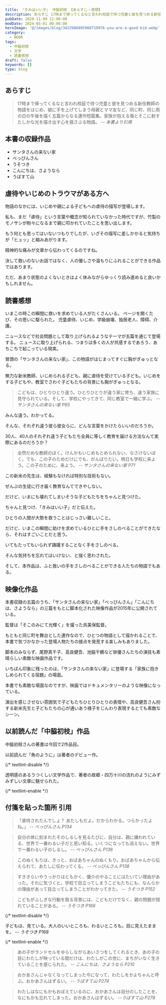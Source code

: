 ```yaml
---
title: 『きみはいい子』 中脇初枝 【あらすじ・感想】
description: あらすじ 17時まで帰ってくるなと言われ校庭で待つ児童と彼を見つめる新任教師の物語をはじめ、娘に手を上げてしまう母親とママ友など、同じ町、同じ雨の日の午後を描く五篇からなる連作短篇集。家族が抱える傷とそこに射すたしかな光を描き出す心を揺さぶる物語。
pubDate: 2020-11-09 12:00:00
modDate: 2024-05-01 00:00:00
heroImage: '@/images/blog/3422986805960719976-you-are-a-good-kid.webp'
category:
  - BOOK
tags:
  - 中脇初枝
  - 文学
  - 読書感想
draft: false
keywords: []
type: blog
---
```



## あらすじ

> 17時まで帰ってくるなと言われ校庭で待つ児童と彼を見つめる新任教師の物語をはじめ、娘に手を上げてしまう母親とママ友など、同じ町、同じ雨の日の午後を描く五篇からなる連作短篇集。家族が抱える傷とそこに射すたしかな光を描き出す心を揺さぶる物語。 <cite>-- 本書より引用</cite>

## 本書の収録作品

- サンタさんの来ない家
- べっぴんさん
- うそつき
- こんにちは、さようなら
- うばすて山

## 虐待やいじめのトラウマがある方へ

物語のなかには、いじめや親による子どもへの虐待の描写が登場します。

私も、まだ「虐待」という言葉や概念が知られていなかった時代ですが、竹製のモノサシが粉々になるまで親に叩かれていたことを思い出します。

もう何とも思ってはいないつもりでしたが、いざその描写に差しかかると気持ちが「ヒュッ」と縮みあがります。

精神的な痛みが文章から伝わってくるのですね。

決して救いのないお話ではなく、人の優しさや温もりにふれることができる作品ではあります。

ただ、あまり状態のよくないときはよく休みながらゆっくり読み進めると良いかもしれません。

## 読書感想

いまこの時この瞬間に救いを求めている人がたくさんいる。 ページを開くたび、その思いに駆られた。 児童虐待、いじめ、学級崩壊、独居老人、障碍、介護。

ニュースなどで社会問題として取り上げられるようなテーマが五篇を通じて登場する。 ニュースに取り上げられる、つまりは多くの人が共感するであろう、あちこちで起こっている現実。

冒頭の「サンタさんの来ない家」、この物語がはじまってすぐに胸がぎゅっとなる。

無力な新米教師、いじめられる子ども、親に虐待を受けている子ども。いじめをする子どもや、教室でさわぐ子どもたちの背景にも胸がぎゅっとなる。

> こどもは、ひとりひとり違う。ひとりひとりが違う家に育ち、違う家族に見守られている。そして、学校にやってきて、同じ教室で一緒に学ぶ。 <cite>-- サンタさんの来ない家 P65</cite>

みんな違う。わかってる。

そんな、それぞれ違う彼ら彼女らに、どんな言葉をかけたらいいのだろうか。

30人、40人のそれぞれ違う子どもたち全員に等しく教育を届ける方法なんて実際にあるのだろうか？

> 全然だめな教師のぼく。けんかもいじめもとめられない、なさけないぼく。でも、この子のためだけにでも、がんばりたい。明日も学校に来よう。この子のために、来よう。 <cite>-- サンタさんの来ない家 P71</cite>

この新米の先生は、経験もなければ特別な技術もない。

ぜんぶの生徒に行き届く教育なんてできやしない。

だけど、いまにも壊れてしまいそうな子どもたちをちゃんと見つけた。

ちゃんと見つけ、「きみはいい子」だと伝えた。

ひとりの人間が大勢を救うことはじっさい難しいこと。

だけど、いまこの瞬間に助けを求めているひとに手をさしのべることができたなら、それはすごいことだと思う。

いてもたってもいられず躊躇することなく手をさしのべる。

そんな気持ちを忘れてはいけない、と強く思わされた。

そして、本作品は、ふと救いの手をさしのべることができる人たちの物語でもある。

<div class='not-prose'>
  <div data-vc_mylinkbox_id='886831500'></div>
</div>

## 映像化作品

本書収録の五篇のうち、「サンタさんの来ない家」「べっぴんさん」「こんにちは、さようなら」の三篇をもとに脚本化された映像作品が2015年に公開されている。

監督は「そこのみにて光輝く」を撮った呉美保監督。

もともと同じ町を舞台とした連作なので、ひとつの物語として描かれることで、本書で気づかなかった登場人物たちの接点を発見する楽しみもありました。

脚本のみならず、尾野真千子、高良健吾、池脇千鶴など俳優さんたちの演技も素晴らしい素敵な映画作品です。

いちばん印象に残ったのは、「サンタさんの来ない家」に登場する「家族に抱きしめられてくる宿題」の場面。

本書でも素敵な場面なのですが、映画ではドキュメンタリーのような映像になっている。

演出を感じさせない雰囲気で子どもたちひとりひとりの表情や、高良健吾さん扮する新米先生と子どもたちの心が通いあう様子をじんわり表現するとても素敵なシーン。

<div class='not-prose'>
  <div data-vc_mylinkbox_id='886831503'></div>
</div>

## 以前読んだ「中脇初枝」作品

中脇初枝さんの著書は今回で2作品目。

以前読んだ「魚のように」は著者のデビュー作。

{/* textlint-disable */}

透明感のあるうつくしい文学作品で、著者の故郷・四万十川の流れのようにみずみずしい文章に魅せられた。

{/* textlint-enable */}

<BlogCard
  title='『魚のように』 中脇初枝 【読書感想・あらすじ】'
  description='あらすじ：四万十川が流れる著者の故郷高知県中村を舞台に青春の時を過ごす少年少女を色鮮やかに描いた短篇集。著者のデビュー作となった表題作「魚のように」と「花盗人」を集録。 ――本書より引用 読書感想：読むキッカケ 深夜に某SNSのメッセージをぼんやりと眺めていた。フォローしてる方のひとりが真夜中に叫び'
  url='https://www.neputa-note.net/2015/03/blog-post/'
  domain='www.neputa-note.net'
/>

## 付箋を貼った箇所 引用

> 「虐待されたんでしょ？ あたしもだよ。だからわかる。つらかったよね。」 <cite>-- べっぴんさん P134</cite>

> 自分の体に刻まれたそのしるしを見るたびに、自分は、親に嫌われている、世界で一番わるい子だと思い知る。いくつになっても消えない。世界で一番わるい子のしるし。 <cite>-- べっぴんさん P136</cite>

> このぬくもりは、きっと、おばあちゃんのぬくもり。おばあちゃんから伝えられて、あたしに伝わってくる。 <cite>-- べっぴんさん P138</cite>

> すききらいやうっかりはともかく、優介のやることにはたいてい理由があった。それに気づくと、学校で目立ってしまうこどもたちにも、なんらかの理由があって目立ってしまうことがわかってきた。 <cite>-- うそつき P152</cite>

> こどもがふしぎな行動を取る背景には、こどもだけでなく、親の問題が隠れていることがある。 <cite>-- うそつき P166</cite>

{/* textlint-disable */}

子どもは、見ている。大人のいいところも、わるいところも。目に見えたままを。 <cite>-- うそつき P168</cite>

{/* textlint-enable */}

> あの子がランドセルをゆらしながらあいさつをしてくれるとき、あの子の目にわたしが映っている間だけは、わたしがこの世に、まちがいなく生きていることを感じられた。 <cite>-- こんにちは、さようなら P210</cite>

> おかあさんじゃなくなってしまった今になって、わたしをかよちゃんと呼ぶ。おかあさんはずるい。 <cite>-- うばすて山 P274</cite>

> わたしはなにもかもおぼえているのに、おかあさんは自分のしたことを、なにもかも忘れてしまった。おかあさんはずるい。 <cite>--うばすて山 P278</cite>
